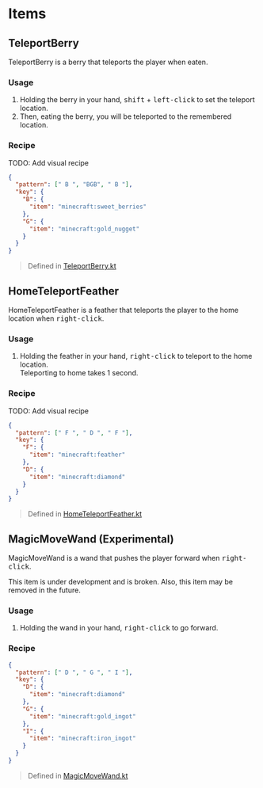 
# Items

## TeleportBerry

TeleportBerry is a berry that teleports the player when eaten.

### Usage

1. Holding the berry in your hand, <Kbd>shift</Kbd> + <Kbd>left-click</Kbd> to set the teleport location.
2. Then, eating the berry, you will be teleported to the remembered location.

### Recipe

TODO: Add visual recipe

```json
{
  "pattern": [" B ", "BGB", " B "],
  "key": {
    "B": {
      "item": "minecraft:sweet_berries"
    },
    "G": {
      "item": "minecraft:gold_nugget"
    }
  }
}
```

> Defined in [TeleportBerry.kt](https://github.com/r4ai/MinecraftTeleportPlugin/blob/main/src/main/kotlin/com/github/r4ai/items/TeleportBerry.kt)

## HomeTeleportFeather

HomeTeleportFeather is a feather that teleports the player to the home location when <Kbd>right-click</Kbd>.

### Usage

1. Holding the feather in your hand, <Kbd>right-click</Kbd> to teleport to the home location.  
   Teleporting to home takes 1 second.

### Recipe

TODO: Add visual recipe

```json
{
  "pattern": [" F ", " D ", " F "],
  "key": {
    "F": {
      "item": "minecraft:feather"
    },
    "D": {
      "item": "minecraft:diamond"
    }
  }
}
```

> Defined in [HomeTeleportFeather.kt](https://github.com/r4ai/MinecraftTeleportPlugin/blob/main/src/main/kotlin/com/github/r4ai/items/HomeTeleportFeather.kt)

## MagicMoveWand (Experimental)

MagicMoveWand is a wand that pushes the player forward when <Kbd>right-click</Kbd>.

<Callout type="warning">
  This item is under development and is broken. Also, this item may be removed in the future.
</Callout>

### Usage

1. Holding the wand in your hand, <Kbd>right-click</Kbd> to go forward.

### Recipe

```json
{
  "pattern": [" D ", " G ", " I "],
  "key": {
    "D": {
      "item": "minecraft:diamond"
    },
    "G": {
      "item": "minecraft:gold_ingot"
    },
    "I": {
      "item": "minecraft:iron_ingot"
    }
  }
}
```

> Defined in [MagicMoveWand.kt](https://github.com/r4ai/MinecraftTeleportPlugin/blob/main/src/main/kotlin/com/github/r4ai/items/MagicMoveWand.kt)
